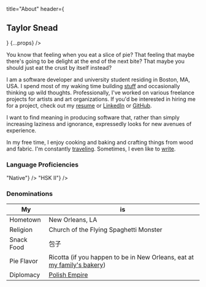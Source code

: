 
  title="About"
  header={<h2>Taylor Snead</h2>}
  {...props}
/>

You know that feeling when you eat a slice of pie?
That feeling that maybe there's going to be delight at the end of the next bite?
That maybe you should just eat the crust by itself instead?

I am a software developer and university student residing in Boston, MA, USA. I spend most of my waking time building [stuff](/projects) and occasionally thinking up wild thoughts. Professionally, I've worked on various freelance projects for artists and art organizations. If you'd be interested in hiring me for a project, check out my [resume](/about/resume) or [LinkedIn](https://www.linkedin.com/in/snead-t/) or [GitHub](https://github.com/loafofpiecrust).

I want to find meaning in producing software that, rather than simply increasing laziness and ignorance, expressedly looks for new avenues of experience.

In my free time, I enjoy cooking and baking and crafting things from wood and fabric. I'm constantly [traveling](/about/places). Sometimes, I even like to [write](/stories).


### Language Proficiencies
<Row gap={15}>
  <SkillMeter title="English"
    color="seagreen"
    value={1}
    format={() => "Native"}
  />
  <SkillMeter title="Mandarin"
    color="firebrick"
    value={2/6}
    format={() => "HSK II"}
  />
</Row>


### Denominations
My | is
------------- | -----
Hometown | New Orleans, LA
Religion | Church of the Flying Spaghetti Monster
Snack Food | 包子
Pie Flavor | Ricotta (if you happen to be in New Orleans, eat at [my family's bakery](//shakesugary.com))
Diplomacy | [Polish Empire](https://upload.wikimedia.org/wikipedia/commons/7/77/LIVONIA_vulgo_Lyefland-Joan_Blaeu%2C_1662.jpg)
